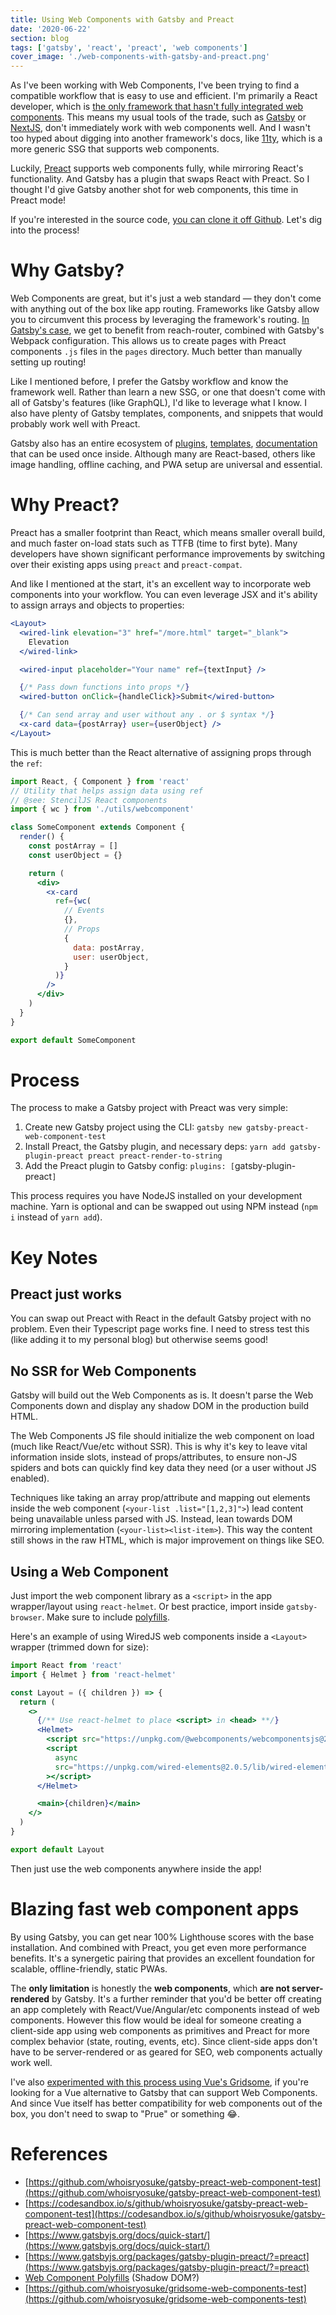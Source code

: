 ```yaml
---
title: Using Web Components with Gatsby and Preact
date: '2020-06-22'
section: blog
tags: ['gatsby', 'react', 'preact', 'web components']
cover_image: './web-components-with-gatsby-and-preact.png'
---
```


As I've been working with Web Components, I've been trying to find a compatible workflow that is easy to use and efficient. I'm primarily a React developer, which is [the only framework that hasn't fully integrated web components](https://custom-elements-everywhere.com/). This means my usual tools of the trade, such as [Gatsby](https://www.gatsbyjs.org/docs/quick-start/) or [NextJS](https://nextjs.org/), don't immediately work with web components well. And I wasn't too hyped about digging into another framework's docs, like [11ty](https://www.11ty.dev/), which is a more generic SSG that supports web components.

Luckily, [Preact](https://preactjs.com/) supports web components fully, while mirroring React's functionality. And Gatsby has a plugin that swaps React with Preact. So I thought I'd give Gatsby another shot for web components, this time in Preact mode!

If you're interested in the source code, [you can clone it off Github](https://github.com/whoisryosuke/gatsby-preact-web-component-test). Let's dig into the process!

# Why Gatsby?

Web Components are great, but it's just a web standard — they don't come with anything out of the box like app routing. Frameworks like Gatsby allow you to circumvent this process by leveraging the framework's routing. [In Gatsby's case](https://www.gatsbyjs.org/docs/routing/), we get to benefit from reach-router, combined with Gatsby's Webpack configuration. This allows us to create pages with Preact components `.js` files in the `pages` directory. Much better than manually setting up routing!

Like I mentioned before, I prefer the Gatsby workflow and know the framework well. Rather than learn a new SSG, or one that doesn't come with all of Gatsby's features (like GraphQL), I'd like to leverage what I know. I also have plenty of Gatsby templates, components, and snippets that would probably work well with Preact.

Gatsby also has an entire ecosystem of [plugins](https://www.gatsbyjs.org/plugins/), [templates](https://www.gatsbyjs.org/starters/?v=2), [documentation](http://gatsbyjs.org/docs/) that can be used once inside. Although many are React-based, others like image handling, offline caching, and PWA setup are universal and essential.

# Why Preact?

Preact has a smaller footprint than React, which means smaller overall build, and much faster on-load stats such as TTFB (time to first byte). Many developers have shown significant performance improvements by switching over their existing apps using `preact` and `preact-compat`.

And like I mentioned at the start, it's an excellent way to incorporate web components into your workflow. You can even leverage JSX and it's ability to assign arrays and objects to properties:

```jsx
<Layout>
  <wired-link elevation="3" href="/more.html" target="_blank">
    Elevation
  </wired-link>

  <wired-input placeholder="Your name" ref={textInput} />

  {/* Pass down functions into props */}
  <wired-button onClick={handleClick}>Submit</wired-button>

  {/* Can send array and user without any . or $ syntax */}
  <x-card data={postArray} user={userObject} />
</Layout>
```

This is much better than the React alternative of assigning props through the `ref`:

```jsx
import React, { Component } from 'react'
// Utility that helps assign data using ref
// @see: StencilJS React components
import { wc } from './utils/webcomponent'

class SomeComponent extends Component {
  render() {
    const postArray = []
    const userObject = {}

    return (
      <div>
        <x-card
          ref={wc(
            // Events
            {},
            // Props
            {
              data: postArray,
              user: userObject,
            }
          )}
        />
      </div>
    )
  }
}

export default SomeComponent
```

# Process

The process to make a Gatsby project with Preact was very simple:

1. Create new Gatsby project using the CLI: `gatsby new gatsby-preact-web-component-test`
2. Install Preact, the Gatsby plugin, and necessary deps: `yarn add gatsby-plugin-preact preact preact-render-to-string`
3. Add the Preact plugin to Gatsby config: `plugins: [`gatsby-plugin-preact`]`

This process requires you have NodeJS installed on your development machine. Yarn is optional and can be swapped out using NPM instead (`npm i` instead of `yarn add`).

# Key Notes

## Preact just works

You can swap out Preact with React in the default Gatsby project with no problem. Even their Typescript page works fine. I need to stress test this (like adding it to my personal blog) but otherwise seems good!

## No SSR for Web Components

Gatsby will build out the Web Components as is. It doesn't parse the Web Components down and display any shadow DOM in the production build HTML.

The Web Components JS file should initialize the web component on load (much like React/Vue/etc without SSR). This is why it's key to leave vital information inside slots, instead of props/attributes, to ensure non-JS spiders and bots can quickly find key data they need (or a user without JS enabled).

Techniques like taking an array prop/attribute and mapping out elements inside the web component (`<your-list .list="[1,2,3]">`) lead content being unavailable unless parsed with JS. Instead, lean towards DOM mirroring implementation (`<your-list><list-item>`). This way the content still shows in the raw HTML, which is major improvement on things like SEO.

## Using a Web Component

Just import the web component library as a `<script>` in the app wrapper/layout using `react-helmet`. Or best practice, import inside `gatsby-browser`. Make sure to include [polyfills](https://unpkg.com/@webcomponents/webcomponentsjs@2.4.3/webcomponents-loader.js).

Here's an example of using WiredJS web components inside a `<Layout>` wrapper (trimmed down for size):

```jsx
import React from 'react'
import { Helmet } from 'react-helmet'

const Layout = ({ children }) => {
  return (
    <>
      {/** Use react-helmet to place <script> in <head> **/}
      <Helmet>
        <script src="https://unpkg.com/@webcomponents/webcomponentsjs@2.4.3/webcomponents-loader.js"></script>
        <script
          async
          src="https://unpkg.com/wired-elements@2.0.5/lib/wired-elements-bundled.js"
        ></script>
      </Helmet>

      <main>{children}</main>
    </>
  )
}

export default Layout
```

Then just use the web components anywhere inside the app!

# Blazing fast web component apps

By using Gatsby, you can get near 100% Lighthouse scores with the base installation. And combined with Preact, you get even more performance benefits. It's a synergetic pairing that provides an excellent foundation for scalable, offline-friendly, static PWAs.

The **only limitation** is honestly the **web components**, which **are not server-rendered** by Gatsby. It's a further reminder that you'd be better off creating an app completely with React/Vue/Angular/etc components instead of web components. However this flow would be ideal for someone creating a client-side app using web components as primitives and Preact for more complex behavior (state, routing, events, etc). Since client-side apps don't have to be server-rendered or as geared for SEO, web components actually work well.

I've also [experimented with this process using Vue's Gridsome](https://github.com/whoisryosuke/gridsome-web-components-test), if you're looking for a Vue alternative to Gatsby that can support Web Components. And since Vue itself has better compatibility for web components out of the box, you don't need to swap to "Prue" or something 😂.

# References

- [https://github.com/whoisryosuke/gatsby-preact-web-component-test](https://github.com/whoisryosuke/gatsby-preact-web-component-test)
- [https://codesandbox.io/s/github/whoisryosuke/gatsby-preact-web-component-test](https://codesandbox.io/s/github/whoisryosuke/gatsby-preact-web-component-test)
- [https://www.gatsbyjs.org/docs/quick-start/](https://www.gatsbyjs.org/docs/quick-start/)
- [https://www.gatsbyjs.org/packages/gatsby-plugin-preact/?=preact](https://www.gatsbyjs.org/packages/gatsby-plugin-preact/?=preact)
- [Web Component Polyfills](https://unpkg.com/@webcomponents/webcomponentsjs@2.4.3/webcomponents-loader.js) (Shadow DOM?)
- [https://github.com/whoisryosuke/gridsome-web-components-test](https://github.com/whoisryosuke/gridsome-web-components-test)
